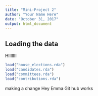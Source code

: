 ```yaml
---
title: "Mini-Project 2"
author: "Your Name Here"
date: "October 31, 2017"
output: html_document
---
```



## Loading the data
HIIIIIII

```r
load("house_elections.rda")
load("candidates.rda")
load("committees.rda")
load("contributions.rda")
```

making a change
Hey Emma 
Git hub works
